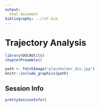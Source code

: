 ```yaml
---
output:
  html_document
bibliography: ../ref.bib
---
```


# Trajectory Analysis

```r
library(OSCAUtils)
chapterPreamble()
```

```r
path <- fetchImage("placeholder_dio.jpg")
knitr::include_graphics(path)
```

## Session Info {-}

```r
prettySessionInfo()
```
